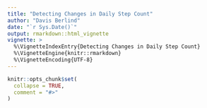 ```yaml
---
title: "Detecting Changes in Daily Step Count"
author: "Davis Berlind"
date: "`r Sys.Date()`"
output: rmarkdown::html_vignette
vignette: >
  %\VignetteIndexEntry{Detecting Changes in Daily Step Count}
  %\VignetteEngine{knitr::rmarkdown}
  %\VignetteEncoding{UTF-8}
---
```


```r
knitr::opts_chunk$set(
  collapse = TRUE,
  comment = "#>"
)
```


